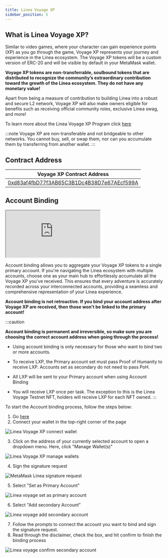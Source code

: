 ```yaml
---
title: Linea Voyage XP
sidebar_position: 5
---
```


## What is Linea Voyage XP?

Similar to video games, where your character can gain experience points (XP) as you go through the game, Voyage XP represents your journey and experience in the Linea ecosystem. The Voyage XP tokens will be a custom version of ERC-20 and will be visible by default in your MetaMask wallet.

**Voyage XP tokens are non-transferrable, soulbound tokens that are distributed to recognize the community’s extraordinary contribution toward the growth of the Linea ecosystem. They do not have any monetary value!**

Apart from being a measure of contribution to building Linea into a robust and secure L2 network, Voyage XP will also make owners eligible for benefits such as receiving official community roles, exclusive Linea swag, and more!

To learn more about the Linea Voyage XP Program click [here](https://linea.mirror.xyz/sl3dN6bP3h0Uxhh5yA_jqy9UFayjqCeChRvOSi1U3B8)

:::note
Voyage XP are non-transferable and not bridgeable to other networks. You cannot buy, sell, or swap them, nor can you accumulate them by transferring from another wallet.
:::

## Contract Address

| Voyage XP Contract Address |
| --- |
| [0xd83af4fbD77f3AB65C3B1Dc4B38D7e67AEcf599A](https://lineascan.build/address/0xd83af4fbD77f3AB65C3B1Dc4B38D7e67AEcf599A) |

## Account Binding

<div class="center-container">
    <div class="video-container">
      <iframe
        class="video-iframe"
        src="https://www.youtube.com/embed/qH5xRiXSMSg?si=k3TO5LpHUWaR-TbU"
        title="Linea Voyage XP: Account Binding Guide"
        allow="accelerometer; autoplay; clipboard-write; encrypted-media; gyroscope; picture-in-picture; web-share"
        allowFullScreen></iframe>
    </div>
</div>

Account binding allows you to aggregate your Voyage XP tokens to a single primary account. If you're navigating the Linea ecosystem with multiple accounts, choose one as your main hub to effortlessly accumulate all the Voyage XP you've received. This ensures that every adventure is accurately recorded across your interconnected accounts, providing a seamless and comprehensive representation of your Linea experience.

**Account binding is not retroactive. If you bind your account address after Voyage XP are received, then those won't be linked to the primary account!**

:::caution

**Account binding is permanent and irreversible, so make sure you are choosing the correct account address when going through the process!**

- Using account binding is only necessary for those who want to bind two or more accounts.

- To receive LXP, the Primary account set must pass Proof of Humanity to receive LXP. Accounts set as secondary do not need to pass PoH.

- All LXP will be sent to your Primary account when using Account Binding

- You will receive LXP once per task. The exception to this is the Linea Voyage Testnet NFT, holders will receive LXP for each NFT owned.
:::

To start the Account binding process, follow the steps below:

1. Go [here](https://linea.build/activations)
2. Connect your wallet in the top-right corner of the page

<div class="center-container">
  <div class="img-large">
    <img
      src="/img/article_images/Use_Linea/Linea_voyage_xp/Linea_Voyage_connect_wallet.png"
      alt="Linea Voyage XP connect wallet"
    />
  </div>
</div>

3. Click on the address of your currently selected account to open a dropdown menu. Here, click "Manage Wallet(s)"

<div class="center-container">
  <div class="img-large">
    <img
      src="/img/article_images/Use_Linea/Linea_voyage_xp/Linea_Voyage_manage_wallets.png"
      alt="Linea Voyage XP manage wallets"
    />
  </div>
</div>

4. Sign the signature request

<div class="center-container">
  <div class="img-small">
    <img
      src="/img/article_images/Use_Linea/Linea_voyage_xp/Linea_Voyage_signature_request.png"
      alt="MetaMask Linea signature request"
    />
  </div>
</div>

5. Select "Set as Primary Account"

<div class="center-container">
  <div class="img-small">
    <img
      src="/img/article_images/Use_Linea/Linea_voyage_xp/Linea_Voyage_set_primary_account.png"
      alt="Linea voyage set as primary account"
    />
  </div>
</div>

6. Select "Add secondary Account"

<div class="center-container">
  <div class="img-small">
    <img
      src="/img/article_images/Use_Linea/Linea_voyage_xp/Linea_Voyage_set_secondary_account.png"
      alt="Linea voyage add secondary account"
    />
  </div>
</div>

7. Follow the prompts to connect the account you want to bind and sign the signature request.
8. Read through the disclaimer, check the box, and hit confirm to finish the binding process

<div class="center-container">
  <div class="img-small">
    <img
      src="/img/article_images/Use_Linea/Linea_voyage_xp/Linea_Voyage_confirm_accounts.png"
      alt="Linea voyage confirm secondary account"
    />
  </div>
</div>
